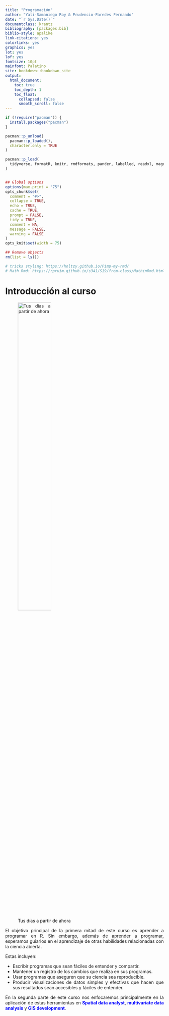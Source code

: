 ```yaml
--- 
title: "Programación"
author: "Yali-Samaniego Roy & Prudencio-Paredes Fernando"
date: "`r Sys.Date()`"
documentclass: krantz
bibliography: [packages.bib]
biblio-style: apalike
link-citations: yes
colorlinks: yes
graphics: yes
lot: yes
lof: yes
fontsize: 10pt
mainfont: Palatino
site: bookdown::bookdown_site
output:
  html_document:
    toc: true
    toc_depth: 1
    toc_float:
      collapsed: false
      smooth_scroll: false
---
```


```{=html}
<style>
body {
text-align: justify}
</style>
```
```r
if (!require("pacman")) {
  install.packages("pacman")
}

pacman::p_unload(
  pacman::p_loaded(),
  character.only = TRUE
)

pacman::p_load(
  tidyverse, formatR, knitr, rmdformats, pander, labelled, readxl, magrittr
)


## Global options
options(max.print = "75")
opts_chunk$set(
  comment = "#>",
  collapse = TRUE,
  echo = TRUE,
  cache = TRUE,
  prompt = FALSE,
  tidy = TRUE,
  comment = NA,
  message = FALSE,
  warning = FALSE
)
opts_knit$set(width = 75)

## Remove objects
rm(list = ls())

# tricks styling: https://holtzy.github.io/Pimp-my-rmd/
# Math Rmd: https://rpruim.github.io/s341/S19/from-class/MathinRmd.html
```

# Introducción al curso

![Tus días a partir de ahora](https://m.media-amazon.com/images/I/A13usaonutL._CLa%7C2140%2C2000%7C71eEjdm71yL.png%7C0%2C0%2C2140%2C2000%2B0.0%2C0.0%2C2140.0%2C2000.0_AC_UL1500_.png){width=50%}

El objetivo principal de la primera mitad de este curso es aprender a programar en R. Sin embargo, además de aprender a programar, esperamos guiarlos en el aprendizaje de otras habilidades relacionadas con la ciencia abierta.

Estas incluyen:

- Escribir programas que sean fáciles de entender y compartir.
- Mantener un registro de los cambios que realiza en sus programas.
- Usar programas que aseguren que su ciencia sea reproducible.
- Producir visualizaciones de datos simples y efectivas que hacen que sus resultados sean accesibles y fáciles de entender.


En la segunda parte de este curso nos enfocaremos principalmente en la aplicación de estas herramientas en **<span style="color:blue">Spatial data analyst</span>**, **<span style="color:blue">multivariate data analysis</span>** y **<span style="color:blue">GIS development</span>**.
